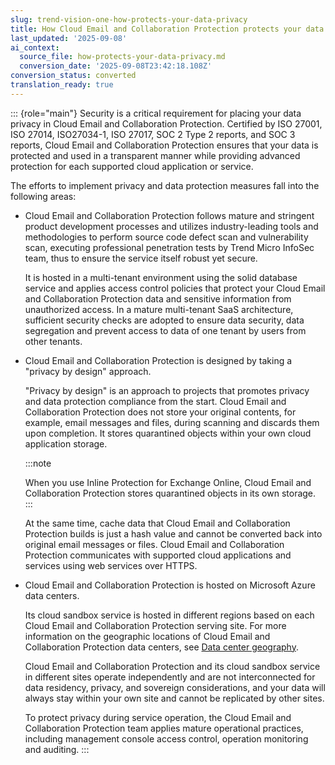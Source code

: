 ```yaml
---
slug: trend-vision-one-how-protects-your-data-privacy
title: How Cloud Email and Collaboration Protection protects your data privacy
last_updated: '2025-09-08'
ai_context:
  source_file: how-protects-your-data-privacy.md
  conversion_date: '2025-09-08T23:42:18.108Z'
conversion_status: converted
translation_ready: true
---
```


::: {role="main"}
Security is a critical requirement for placing your data privacy in Cloud Email and Collaboration Protection. Certified by ISO 27001, ISO 27014, ISO27034-1, ISO 27017, SOC 2 Type 2 reports, and SOC 3 reports, Cloud Email and Collaboration Protection ensures that your data is protected and used in a transparent manner while providing advanced protection for each supported cloud application or service.

The efforts to implement privacy and data protection measures fall into the following areas:

- Cloud Email and Collaboration Protection follows mature and stringent product development processes and utilizes industry-leading tools and methodologies to perform source code defect scan and vulnerability scan, executing professional penetration tests by Trend Micro InfoSec team, thus to ensure the service itself robust yet secure.

  It is hosted in a multi-tenant environment using the solid database service and applies access control policies that protect your Cloud Email and Collaboration Protection data and sensitive information from unauthorized access. In a mature multi-tenant SaaS architecture, sufficient security checks are adopted to ensure data security, data segregation and prevent access to data of one tenant by users from other tenants.

- Cloud Email and Collaboration Protection is designed by taking a "privacy by design" approach.

  "Privacy by design" is an approach to projects that promotes privacy and data protection compliance from the start. Cloud Email and Collaboration Protection does not store your original contents, for example, email messages and files, during scanning and discards them upon completion. It stores quarantined objects within your own cloud application storage.

  :::note

  When you use Inline Protection for Exchange Online, Cloud Email and Collaboration Protection stores quarantined objects in its own storage.
  :::

  At the same time, cache data that Cloud Email and Collaboration Protection builds is just a hash value and cannot be converted back into original email messages or files. Cloud Email and Collaboration Protection communicates with supported cloud applications and services using web services over HTTPS.

- Cloud Email and Collaboration Protection is hosted on Microsoft Azure data centers.

  Its cloud sandbox service is hosted in different regions based on each Cloud Email and Collaboration Protection serving site. For more information on the geographic locations of Cloud Email and Collaboration Protection data centers, see [Data center geography](data-center-geography.mdx).

  Cloud Email and Collaboration Protection and its cloud sandbox service in different sites operate independently and are not interconnected for data residency, privacy, and sovereign considerations, and your data will always stay within your own site and cannot be replicated by other sites.

  To protect privacy during service operation, the Cloud Email and Collaboration Protection team applies mature operational practices, including management console access control, operation monitoring and auditing.
:::
